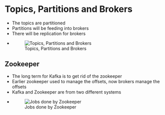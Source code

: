 # Topics, Partitions and Brokers

* The topics are partitioned
* Partitions will be feeding into brokers
* There will be replication for brokers
* ![Topics, Partitions and Brokers](/images/topics_partitions.png)


## Zookeeper
* The long term for Kafka is to get rid of the zookeeper
* Earlier zookeeper used to manage the offsets, now brokers manage the offsets
* Kafka and Zookeeper are from two different systems
* ![Jobs done by Zookeeper](/images/zoo_keeper.png)